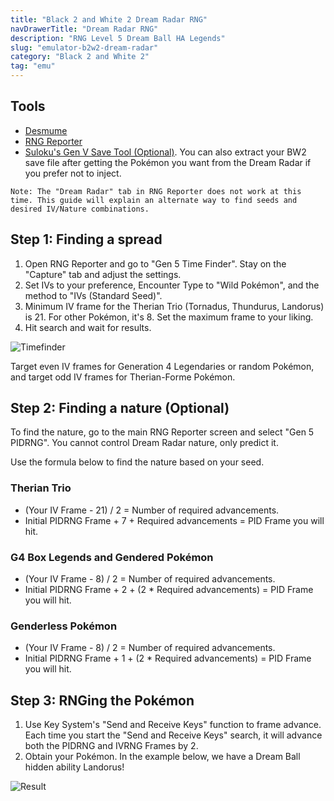 ```yaml
---
title: "Black 2 and White 2 Dream Radar RNG"
navDrawerTitle: "Dream Radar RNG"
description: "RNG Level 5 Dream Ball HA Legends"
slug: "emulator-b2w2-dream-radar"
category: "Black 2 and White 2"
tag: "emu"
---
```


## Tools

- [Desmume](/desmume-setup)
- [RNG Reporter](https://github.com/Admiral-Fish/RNGReporter/releases)
- [Suloku's Gen V Save Tool (Optional)](https://github.com/suloku/BW_tool/releases). You can also extract your BW2 save file after getting the Pokémon you want from the Dream Radar if you prefer not to inject.

```
Note: The "Dream Radar" tab in RNG Reporter does not work at this time. This guide will explain an alternate way to find seeds and desired IV/Nature combinations.
```

## Step 1: Finding a spread

1. Open RNG Reporter and go to "Gen 5 Time Finder". Stay on the "Capture" tab and adjust the settings.
2. Set IVs to your preference, Encounter Type to "Wild Pokémon", and the method to "IVs (Standard Seed)".
3. Minimum IV frame for the Therian Trio (Tornadus, Thundurus, Landorus) is 21. For other Pokémon, it's 8. Set the maximum frame to your liking.
4. Hit search and wait for results.

![Timefinder](/images/Black2-and-White2/Dream-Radar/Timefinder.png)

Target even IV frames for Generation 4 Legendaries or random Pokémon, and target odd IV frames for Therian-Forme Pokémon.

## Step 2: Finding a nature (Optional)

To find the nature, go to the main RNG Reporter screen and select "Gen 5 PIDRNG". You cannot control Dream Radar nature, only predict it.

Use the formula below to find the nature based on your seed.

### Therian Trio

- (Your IV Frame - 21) / 2 = Number of required advancements.
- Initial PIDRNG Frame + 7 + Required advancements = PID Frame you will hit.

### G4 Box Legends and Gendered Pokémon

- (Your IV Frame - 8) / 2 = Number of required advancements.
- Initial PIDRNG Frame + 2 + (2 \* Required advancements) = PID Frame you will hit.

### Genderless Pokémon

- (Your IV Frame - 8) / 2 = Number of required advancements.
- Initial PIDRNG Frame + 1 + (2 \* Required advancements) = PID Frame you will hit.

## Step 3: RNGing the Pokémon

1. Use Key System's "Send and Receive Keys" function to frame advance. Each time you start the "Send and Receive Keys" search, it will advance both the PIDRNG and IVRNG Frames by 2.
2. Obtain your Pokémon. In the example below, we have a Dream Ball hidden ability Landorus!

![Result](/images/Black2-and-White2/Dream-Radar/Result.png)

